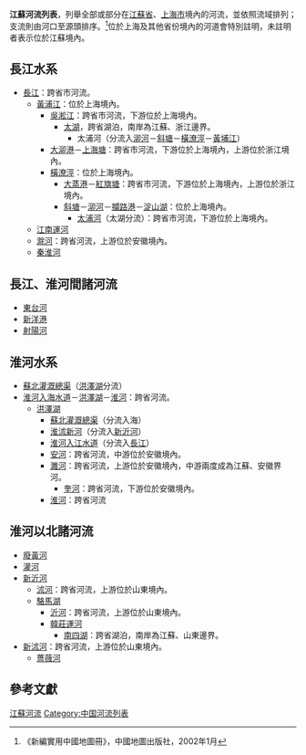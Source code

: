 '''江蘇河流列表'''，列舉全部或部分在[[江蘇省|江蘇省]]、[[上海市|上海市]]境內的河流，並依照流域排列；支流則由河口至源頭排序。<ref>《新編實用中國地圖冊》，中國地圖出版社，2002年1月</ref>位於上海及其他省份境內的河道會特別註明，未註明者表示位於江蘇境內。

==長江水系==
*[[長江|長江]]：跨省市河流。
**[[黃浦江|黃浦江]]：位於上海境內。
***[[吳淞江|吳淞江]]：跨省市河流，下游位於上海境內。
****[[太湖|太湖]]，跨省湖泊，南岸為江蘇、浙江邊界。
*****太浦河（分流入[[泖河|泖河]]－[[斜塘|斜塘]]－[[橫潦涇|橫潦涇]]－[[黃埔江|黃埔江]]）
***[[大泖港|大泖港]]－[[上海塘|上海塘]]：跨省市河流，下游位於上海境內，上游位於浙江境內。
***[[橫潦涇|橫潦涇]]：位於上海境內。
****[[大蒸港|大蒸港]]－[[紅旗塘|紅旗塘]]：跨省市河流，下游位於上海境內，上游位於浙江境內。
****[[斜塘|斜塘]]－[[泖河|泖河]]－[[攔路港|攔路港]]－[[淀山湖|淀山湖]]：位於上海境內。
*****[[太浦河|太浦河]]（太湖分流）：跨省市河流，下游位於上海境內。
**[[江南運河|江南運河]]
**[[滁河|滁河]]：跨省河流，上游位於安徽境內。
**[[秦淮河|秦淮河]]

==長江、淮河間諸河流==
*[[東台河|東台河]]
*[[新洋港|新洋港]]
*[[射陽河|射陽河]]

==淮河水系==
*[[蘇北灌溉總渠|蘇北灌溉總渠]]（[[洪澤湖|洪澤湖]]分流）
*[[淮河入海水道|淮河入海水道]]－[[洪澤湖|洪澤湖]]－[[淮河|淮河]]：跨省河流。
**[[洪澤湖|洪澤湖]]
***[[蘇北灌溉總渠|蘇北灌溉總渠]]（分流入海）
***[[淮沭新河|淮沭新河]]（分流入[[新沂河|新沂河]]）
***[[淮河入江水道|淮河入江水道]]（分流入[[長江|長江]]）
***[[安河|安河]]：跨省河流，中游位於安徽境內。
***[[濉河|濉河]]：跨省河流，上游位於安徽境內，中游兩度成為江蘇、安徽界河。
****[[奎河|奎河]]：跨省河流，下游位於安徽境內。
***[[淮河|淮河]]：跨省河流

==淮河以北諸河流==
*[[廢黃河|廢黃河]]
*[[灌河|灌河]]
*[[新沂河|新沂河]]
**[[沭河|沭河]]：跨省河流，上游位於山東境內。
**[[駱馬湖|駱馬湖]]
***[[沂河|沂河]]：跨省河流，上游位於山東境內。
***[[韓莊運河|韓莊運河]]
****[[南四湖|南四湖]]：跨省湖泊，南岸為江蘇、山東邊界。
*[[新沭河|新沭河]]：跨省河流，上游位於山東境內。
**[[薔薇河_(新沭河)|薔薇河]]

==參考文獻==
{{reflist}}

{{中國河流}}

[[Category:江蘇河流|]]
[[Category:中国河流列表|Category:中国河流列表]]